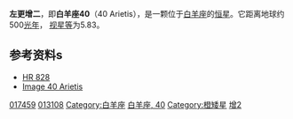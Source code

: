 {{Starbox begin |
   name=左更增二（白羊座40）<br>40 Arietis }}
{{Starbox observe |
  epoch=J2000 |
  ra=02<sup>h</sup> 48<sup>m</sup> 32.0893<sup>s</sup> |
  dec= +18° 17′ 01.646″ |
  appmag_v=5.829 |
  constell=[[白羊座|白羊座]] |
  星官= [[娄宿|娄宿]] [[左更|左更]] }}
{{Starbox character |
 class=K1III |
 r-i = 0.44 |
 v-r =  |
 b-v = 1.2 |
 u-b = 1.13 |
  variable=[[变星|变星]] }}
{{Starbox astrometry |
  radial_v=47.1 |
  prop_mo_ra=42.54 |
  prop_mo_dec=-32.75  |
  parallax=6.5 |
  p_error=0.95 |
  absmag_v=7.064 }}
{{Starbox detail|
  mass=0,8 |
  radius=0,9 |
  luminosity=0,4 | 
  temperature=3,500–5,000 |
  metal= |
  rotation= |
  age= }}
{{Starbox catalog |
  names=[[New_Catalogue_of_Suspected_Variable_Stars|NSV]] 937, [[Two-Micron_Sky_Survey|IRC]] +20050, [[Tycho_Catalogue|TYC]] 1226-2016-1, [[Guide_Star_Catalog|GSC]] 01226-02016, [[2MASS|2MASS]] J02483208+1817018, [[UBV_Photoelectric_Photometry_Catalogue|UBV M]] 9159, [[Astronomische_Gesellschaft_Katalog|AG]]+18° 214, [[Henry_Draper_Catalogue|HD]] 17459, [[Catalog_of_5,268_Standard_Stars_Based_on_the_Normal_System_N30|N30]] 575, [[Yale_Observatory_Zone_Catalog|YZ]] 18 759, [[Durchmusterung|BD]]+17° 442, [[Hipparcos_Input_Catalogue|HIC]] 13108, [[Tokyo_Photoelectric_Meridian_Circle_Catalog|PMC]] 90-93 5854, [[AAVSO|AAVSO]] 0242+17C, [[Catalog_of_Suspected_Variables|CSV]] 100227, [[Hipparcos_Catalogue|HIP]] 13108, [[PPM_Star_Catalogue|PPM]] 118572, [[Boss_General_Catalogue|GC]] 3369, [[Bright_Star_Catalogue|HR]] 828, [[Smithsonian_Astrophysical_Observatory_Star_Catalog|SAO]] 93118, [[GCRV|GCRV]] 1577, [[IRAS|IRAS]] 02457+1804. }}
{{Starbox reference |
  Simbad=HD+17459
| ARICNS = }}
{{Starbox end}}
'''左更增二'''，即'''白羊座40'''（40 Arietis），是一颗位于[[白羊座|白羊座]]的[[恒星|恒星]]。它距离地球约500[[光年|光年]]， [[视星等|视星等]]为5.83。

==参考资料s==
* [http://webviz.u-strasbg.fr/viz-bin/VizieR-S?HR%20828 HR 828] {{Wayback|url=http://webviz.u-strasbg.fr/viz-bin/VizieR-S?HR%20828 |date=20160304003559 }}
* [http://aladin.u-strasbg.fr/AladinPreview?-c=02+48+32.0893%2B18+17+01.646&ident=NSV+++937&submit=Aladin+previewer Image 40 Arietis]

{{Stars of Aries}}
{{星官|左更|5|8}}

[[Category:HD和HDE天體|017459]]
[[Category:HIP天體|013108]]
[[Category:白羊座|Category:白羊座]]
[[Category:佛氏天體|白羊座, 40]]
[[Category:橙矮星|Category:橙矮星]]
[[Category:左更_(星官)|增2]]